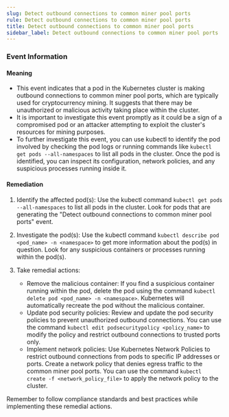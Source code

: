 ```yaml
--- 
slug: Detect outbound connections to common miner pool ports
rule: Detect outbound connections to common miner pool ports
title: Detect outbound connections to common miner pool ports
sidebar_label: Detect outbound connections to common miner pool ports
---
```

                   
### Event Information

#### Meaning

- This event indicates that a pod in the Kubernetes cluster is making outbound connections to common miner pool ports, which are typically used for cryptocurrency mining. It suggests that there may be unauthorized or malicious activity taking place within the cluster.
- It is important to investigate this event promptly as it could be a sign of a compromised pod or an attacker attempting to exploit the cluster's resources for mining purposes.
- To further investigate this event, you can use kubectl to identify the pod involved by checking the pod logs or running commands like `kubectl get pods --all-namespaces` to list all pods in the cluster. Once the pod is identified, you can inspect its configuration, network policies, and any suspicious processes running inside it.

#### Remediation

1. Identify the affected pod(s): Use the kubectl command `kubectl get pods --all-namespaces` to list all pods in the cluster. Look for pods that are generating the "Detect outbound connections to common miner pool ports" event.

2. Investigate the pod(s): Use the kubectl command `kubectl describe pod <pod_name> -n <namespace>` to get more information about the pod(s) in question. Look for any suspicious containers or processes running within the pod(s).

3. Take remedial actions:
   - Remove the malicious container: If you find a suspicious container running within the pod, delete the pod using the command `kubectl delete pod <pod_name> -n <namespace>`. Kubernetes will automatically recreate the pod without the malicious container.
   - Update pod security policies: Review and update the pod security policies to prevent unauthorized outbound connections. You can use the command `kubectl edit podsecuritypolicy <policy_name>` to modify the policy and restrict outbound connections to trusted ports only.
   - Implement network policies: Use Kubernetes Network Policies to restrict outbound connections from pods to specific IP addresses or ports. Create a network policy that denies egress traffic to the common miner pool ports. You can use the command `kubectl create -f <network_policy_file>` to apply the network policy to the cluster.

Remember to follow compliance standards and best practices while implementing these remedial actions.


 